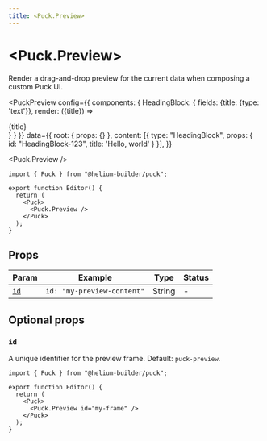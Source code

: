 ```yaml
---
title: <Puck.Preview>
---
```



# \<Puck.Preview\>

Render a drag-and-drop preview for the current data when composing a custom Puck UI.

<PuckPreview
  config={{
    components: {
      HeadingBlock: {
        fields: {title: {type: 'text'}},
        render: ({title}) => <div>{title}</div>
      }
    }
  }}
  data={{
    root: { props: {} },
    content: [{ type: "HeadingBlock", props: { id: "HeadingBlock-123", title: 'Hello, world' } }],
  }}
>

  <Puck.Preview />
</PuckPreview>

```tsx {17} showLineNumbers copy
import { Puck } from "@helium-builder/puck";

export function Editor() {
  return (
    <Puck>
      <Puck.Preview />
    </Puck>
  );
}
```

## Props

| Param       | Example                    | Type   | Status |
| ----------- | -------------------------- | ------ | ------ |
| [`id`](#id) | `id: "my-preview-content"` | String | -      |

## Optional props

### `id`

A unique identifier for the preview frame. Default: `puck-preview`.

```tsx {6} copy
import { Puck } from "@helium-builder/puck";

export function Editor() {
  return (
    <Puck>
      <Puck.Preview id="my-frame" />
    </Puck>
  );
}
```
